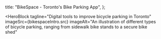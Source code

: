 


  title: "BikeSpace - Toronto's Bike Parking App",
};

<HeroBlock
  tagline="Digital tools to improve bicycle parking in Toronto"
  imageSrc={bikespaceIntro.src}
  imageAlt="An illustration of different types of bicycle parking, ranging from sidewalk bike stands to a secure bike shed"
></HeroBlock>
